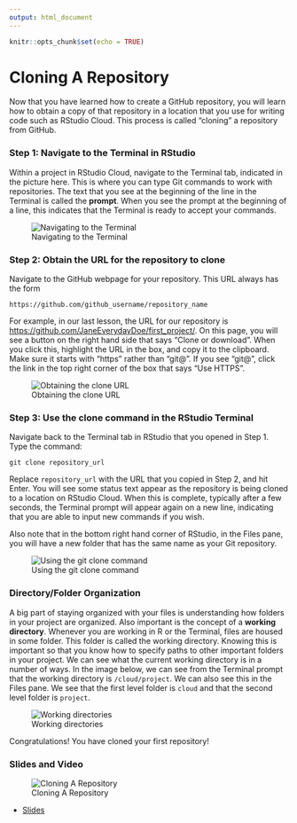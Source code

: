 ```yaml
---
output: html_document
---
```


```r
knitr::opts_chunk$set(echo = TRUE)
```

# Cloning A Repository

Now that you have learned how to create a GitHub repository, you will learn how to obtain a copy of that repository in a location that you use for writing code such as RStudio Cloud. This process is called "cloning" a repository from GitHub.

### Step 1: Navigate to the Terminal in RStudio

Within a project in RStudio Cloud, navigate to the Terminal tab, indicated in the picture here. This is where you can type Git commands to work with repositories. The text that you see at the beginning of the line in the Terminal is called the **prompt**. When you see the prompt at the beginning of a line, this indicates that the Terminal is ready to accept your commands.


![Navigating to the Terminal](https://docs.google.com/presentation/d/1bhTNTBhdXa0e0BXRZmQoHY6zTKGqgrr4wwYS8-v7ob8/export/png?id=1bhTNTBhdXa0e0BXRZmQoHY6zTKGqgrr4wwYS8-v7ob8&pageid=g2bfdb07292_0_151)


### Step 2: Obtain the URL for the repository to clone

Navigate to the GitHub webpage for your repository. This URL always has the form

```text
https://github.com/github_username/repository_name
```

For example, in our last lesson, the URL for our repository is [https://github.com/JaneEverydayDoe/first_project/](https://github.com/JaneEverydayDoe/first_project/). On this page, you will see a button on the right hand side that says "Clone or download". When you click this, highlight the URL in the box, and copy it to the clipboard. Make sure it starts with "https" rather than "git@". If you see "git@", click the link in the top right corner of the box that says "Use HTTPS".


![Obtaining the clone URL](https://docs.google.com/presentation/d/1bhTNTBhdXa0e0BXRZmQoHY6zTKGqgrr4wwYS8-v7ob8/export/png?id=1bhTNTBhdXa0e0BXRZmQoHY6zTKGqgrr4wwYS8-v7ob8&pageid=g36809c5e39_0_0)

### Step 3: Use the clone command in the RStudio Terminal

Navigate back to the Terminal tab in RStudio that you opened in Step 1. Type the command:

```text
git clone repository_url
```

Replace `repository_url` with the URL that you copied in Step 2, and hit Enter. You will see some status text appear as the repository is being cloned to a location on RStudio Cloud. When this is complete, typically after a few seconds, the Terminal prompt will appear again on a new line, indicating that you are able to input new commands if you wish.

Also note that in the bottom right hand corner of RStudio, in the Files pane, you will have a new folder that has the same name as your Git repository.


![Using the git clone command](https://docs.google.com/presentation/d/1bhTNTBhdXa0e0BXRZmQoHY6zTKGqgrr4wwYS8-v7ob8/export/png?id=1bhTNTBhdXa0e0BXRZmQoHY6zTKGqgrr4wwYS8-v7ob8&pageid=g36809c5e39_0_15)

### Directory/Folder Organization

A big part of staying organized with your files is understanding how folders in your project are organized. Also important is the concept of a **working directory**. Whenever you are working in R or the Terminal, files are housed in some folder. This folder is called the working directory. Knowing this is important so that you know how to specify paths to other important folders in your project. We can see what the current working directory is in a number of ways. In the image below, we can see from the Terminal prompt that the working directory is `/cloud/project`. We can also see this in the Files pane. We see that the first level folder is `cloud` and that the second level folder is `project`.


![Working directories](https://docs.google.com/presentation/d/1bhTNTBhdXa0e0BXRZmQoHY6zTKGqgrr4wwYS8-v7ob8/export/png?id=1bhTNTBhdXa0e0BXRZmQoHY6zTKGqgrr4wwYS8-v7ob8&pageid=g36809c5e39_0_38)

Congratulations! You have cloned your first repository!


### Slides and Video

![Cloning A Repository](https://www.youtube.com/watch?v=RrajGWw_3wM)

* [Slides](https://docs.google.com/presentation/d/1bhTNTBhdXa0e0BXRZmQoHY6zTKGqgrr4wwYS8-v7ob8/edit?usp=sharing)
